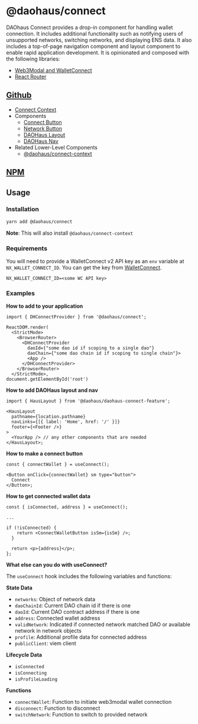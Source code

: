 # @daohaus/connect

DAOhaus Connect provides a drop-in component for handling wallet connection. It includes additional functionality such as notifying users of unsupported networks, switching networks, and displaying ENS data. It also includes a top-of-page navigation component and layout component to enable rapid application development. It is opinionated and composed with the following libraries:

- [Web3Modal and WalletConnect](https://web3modal.com/)
- [React Router](https://reactrouter.com/en/main)

## [Github](https://github.com/HausDAO/monorepo/tree/develop/libs/connect)

- [Connect Context](https://github.com/HausDAO/monorepo/blob/develop/libs/connect/src/HausConnectContext.tsx)
- Components
  - [Connect Button](https://github.com/HausDAO/monorepo/tree/develop/libs/connect/src/components)
  - [Network Button](https://github.com/HausDAO/monorepo/tree/develop/libs/connect/src/components/NetworkButton)
  - [DAOHaus Layout](https://github.com/HausDAO/monorepo/tree/develop/libs/connect/src/components/DHLayout)
  - [DAOHaus Nav](https://github.com/HausDAO/monorepo/tree/develop/libs/connect/src/components/DaoHausNav)
- Related Lower-Level Components
  - [@daohaus/connect-context](https://github.com/HausDAO/monorepo/tree/develop/libs/connect-context)

## [NPM](https://www.npmjs.com/package/@daohaus/connect)

## Usage

### Installation

```bash
yarn add @daohaus/connect
```

**Note**: This will also install `@daohaus/connect-context`

### Requirements

You will need to provide a WalletConnect v2 API key as an `env` variable at `NX_WALLET_CONNECT_ID`. You can get the key from [WalletConnect](https://docs.walletconnect.com/2.0/api/auth/overview#key-features).

```
NX_WALLET_CONNECT_ID=<some WC API key>
```

### Examples

**How to add to your application**

```tsx
import { DHConnectProvider } from '@daohaus/connect';

ReactDOM.render(
  <StrictMode>
    <BrowserRouter>
      <DHConnectProvider
        daoId={"some dao id if scoping to a single dao"}
        daoChain={"some dao chain id if scoping to single chain"}>
        <App />
      </DHConnectProvider>
    </BrowserRouter>
  </StrictMode>,
document.getElementById('root')
```

**How to add DAOHaus layout and nav**

```tsx
import { HausLayout } from '@daohaus/daohaus-connect-feature';

<HausLayout
  pathname={location.pathname}
  navLinks={[{ label: 'Home', href: '/' }]}
  footer={<Footer />}
>
  <YourApp /> // any other components that are needed
</HausLayout>;
```

**How to make a connect button**

```tsx
const { connectWallet } = useConnect();

<Button onClick={connectWallet} sm type="button">
  Connect
</Button>;
```

**How to get connected wallet data**

```tsx
const { isConnected, address } = useConnect();

...

if (!isConnected) {
    return <ConnectWalletButton isSm={isSm} />;
  }

  return <p>{address}</p>;
};
```

**What else can you do with useConnect?**

The `useConnect` hook includes the following variables and functions:

**State Data**

- `networks`: Object of network data
- `daoChainId`: Current DAO chain id if there is one
- `daoId`: Current DAO contract address if there is one
- `address`: Connected wallet address
- `validNetwork`: Indicated if connected network matched DAO or available network in network objects
- `profile`: Additional profile data for connected address
- `publicClient`: viem client

**Lifecycle Data**

- `isConnected`
- `isConnecting`
- `isProfileLoading`

**Functions**

- `connectWallet`: Function to initiate web3modal wallet connection
- `disconnect`: Function to disconnect
- `switchNetwork`: Function to switch to provided network
